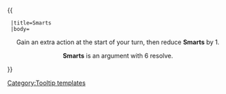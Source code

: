 {{ {{{1|Tooltip hover box}}}
  |title=Smarts
  |body=<center>Gain an extra action at the start of your turn, then reduce '''Smarts''' by 1.

'''Smarts''' is an argument with 6 resolve.
</center>
}}<noinclude>[[Category:Tooltip templates]]</noinclude>